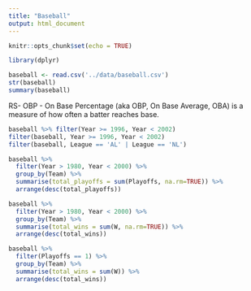 ```yaml
---
title: "Baseball"
output: html_document
---
```


```r
knitr::opts_chunk$set(echo = TRUE)

library(dplyr)
```

```r
baseball <- read.csv('../data/baseball.csv')
str(baseball)
summary(baseball)
```

RS- 
OBP - On Base Percentage (aka OBP, On Base Average, OBA) is a measure of how often a batter reaches base.

```r
baseball %>% filter(Year >= 1996, Year < 2002)
filter(baseball, Year >= 1996, Year < 2002)
filter(baseball, League == 'AL' | League == 'NL')
```

```r
baseball %>%
  filter(Year > 1980, Year < 2000) %>%
  group_by(Team) %>%
  summarise(total_playoffs = sum(Playoffs, na.rm=TRUE)) %>%
  arrange(desc(total_playoffs))
```

```r
baseball %>%
  filter(Year > 1980, Year < 2000) %>%
  group_by(Team) %>%
  summarise(total_wins = sum(W, na.rm=TRUE)) %>%
  arrange(desc(total_wins))
```

```r
baseball %>%
  filter(Playoffs == 1) %>%
  group_by(Team) %>%
  summarise(total_wins = sum(W)) %>%
  arrange(desc(total_wins))
```